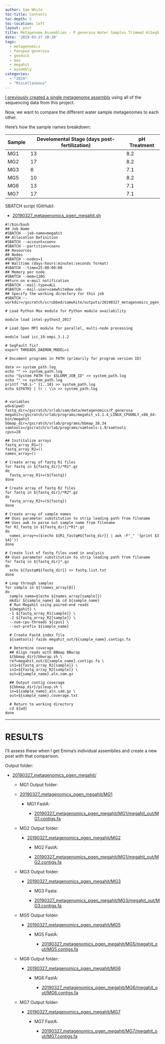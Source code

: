 ```yaml
---
author: Sam White
toc-title: Contents
toc-depth: 5
toc-location: left
layout: post
title: Metagenome Assemblies - P.generosa Water Samples Trimmed HiSeqX Data Using Megahit on Mox
date: '2019-03-27 20:30'
tags:
  - metagenomics
  - Panopea generosa
  - geoduck
  - mox
  - megahit
  - assembly
categories:
  - "2019"
  - "Miscellaneous"
---
```


[I previously created a single metagenome assembly](https://robertslab.github.io/sams-notebook/posts/2019/2019-01-02-Metagenome-Assembly---P.generosa-Water-Sample-HiSeqX-Data-Using-Megahit/) using all of the sequencing data from this project.

Now, we want to compare the different water sample metagenomes to each other.

Here's how the sample names breakdown:

| Sample | Develomental Stage (days post-fertilization) | pH Treatment |
|--------|-------------------------|--------------|
| MG1    | 13                      | 8.2          |
| MG2    | 17                      | 8.2          |
| MG3    | 6                       | 7.1          |
| MG5    | 10                      | 8.2          |
| MG6    | 13                      | 7.1          |
| MG7    | 17                      | 7.1          |



SBATCH script (GitHub):

- [20190327_metagenomics_pgen_megahit.sh](https://github.com/RobertsLab/sams-notebook/blob/master/sbatch_scripts/20190327_metagenomics_pgen_megahit.sh)

```shell
#!/bin/bash
## Job Name
#SBATCH --job-name=megahit
## Allocation Definition
#SBATCH --account=coenv
#SBATCH --partition=coenv
## Resources
## Nodes
#SBATCH --nodes=1
## Walltime (days-hours:minutes:seconds format)
#SBATCH --time=25-00:00:00
## Memory per node
#SBATCH --mem=120G
##turn on e-mail notification
#SBATCH --mail-type=ALL
#SBATCH --mail-user=samwhite@uw.edu
## Specify the working directory for this job
#SBATCH --workdir=/gscratch/scrubbed/samwhite/outputs/20190327_metagenomics_pgen_megahit

# Load Python Mox module for Python module availability

module load intel-python3_2017

# Load Open MPI module for parallel, multi-node processing

module load icc_19-ompi_3.1.2

# SegFault fix?
export THREADS_DAEMON_MODEL=1

# Document programs in PATH (primarily for program version ID)

date >> system_path.log
echo "" >> system_path.log
echo "System PATH for $SLURM_JOB_ID" >> system_path.log
echo "" >> system_path.log
printf "%0.s-" {1..10} >> system_path.log
echo ${PATH} | tr : \\n >> system_path.log


# variables
wd=$(pwd)
fastq_dir=/gscratch/srlab/sam/data/metagenomics/P_generosa
megahit=/gscratch/srlab/programs/megahit_v1.1.4_LINUX_CPUONLY_x86_64-bin/megahit
bbmap_dir=/gscratch/srlab/programs/bbmap_38.34
samtools=/gscratch/srlab/programs/samtools-1.9/samtools
cpus=28

## Inititalize arrays
fastq_array_R1=()
fastq_array_R2=()
names_array=()

# Create array of fastq R1 files
for fastq in ${fastq_dir}/*R1*.gz
do
  fastq_array_R1+=(${fastq})
done

# Create array of fastq R2 files
for fastq in ${fastq_dir}/*R2*.gz
do
  fastq_array_R2+=(${fastq})
done

# Create array of sample names
## Uses parameter substitution to strip leading path from filename
## Uses awk to parse out sample name from filename
for R1_fastq in ${fastq_dir}/*R1*.gz
do
  names_array+=($(echo ${R1_fastq#${fastq_dir}} | awk -F"_" '{print $3 $4}'))
done

# Create list of fastq files used in analysis
## Uses parameter substitution to strip leading path from filename
for fastq in ${fastq_dir}*.gz
do
  echo ${fastq#${fastq_dir}} >> fastq.list.txt
done

# Loop through samples
for sample in ${!names_array[@]}
do
  sample_name=$(echo ${names_array[sample]})
  mkdir ${sample_name} && cd ${sample_name}
  # Run Megahit using paired-end reads
  ${megahit} \
  -1 ${fastq_array_R1[sample]} \
  -2 ${fastq_array_R2[sample]} \
  --num-cpu-threads ${cpus} \
  --out-prefix ${sample_name}

  # Create FastA index file
  ${samtools} faidx megahit_out/${sample_name}.contigs.fa

  # Determine coverage
  ## Align reads with BBmap BBwrap
  ${bbmap_dir}/bbwrap.sh \
  ref=megahit_out/${sample_name}.contigs.fa \
  in1=${fastq_array_R1[sample]} \
  in2=${fastq_array_R2[sample]} \
  out=${sample_name}.aln.sam.gz

  ## Output contig coverage
  ${bbmap_dir}/pileup.sh \
  in=${sample_name}.aln.sam.gz \
  out=${sample_name}.coverage.txt

  # Return to working directory
  cd ${wd}
done
```

---

# RESULTS

I'll assess these when I get Emma's individual assemblies and create a new post with that comparison.

Output folder:

- [20190327_metagenomics_pgen_megahit/](http://gannet.fish.washington.edu/Atumefaciens/20190327_metagenomics_pgen_megahit)

  - MG1 Output folder:

  - [20190327_metagenomics_pgen_megahit/MG1](https://gannet.fish.washington.edu/Atumefaciens/20190327_metagenomics_pgen_megahit/MG1)

     - MG1 FastA:

       - [20190327_metagenomics_pgen_megahit/MG1/megahit_out/MG1.contigs.fa](https://gannet.fish.washington.edu/Atumefaciens/20190327_metagenomics_pgen_megahit/MG1/megahit_out/MG1.contigs.fa)

   - MG2 Output folder:

     - [20190327_metagenomics_pgen_megahit/MG2](https://gannet.fish.washington.edu/Atumefaciens/20190327_metagenomics_pgen_megahit/MG2)

       - MG2 FastA:

       - [20190327_metagenomics_pgen_megahit/MG1/megahit_out/MG2.contigs.fa](https://gannet.fish.washington.edu/Atumefaciens/20190327_metagenomics_pgen_megahit/MG2/megahit_out/MG2.contigs.fa)

    - MG3 Output folder:

      - [20190327_metagenomics_pgen_megahit/MG3](https://gannet.fish.washington.edu/Atumefaciens/20190327_metagenomics_pgen_megahit/MG3)

        - MG3 Fasta:

        - [20190327_metagenomics_pgen_megahit/MG3/megahit_out/MG3.contigs.fa](https://gannet.fish.washington.edu/Atumefaciens/20190327_metagenomics_pgen_megahit/MG3/megahit_out/MG3.contigs.fa)

    - MG5 Output folder:

      - [20190327_metagenomics_pgen_megahit/MG5](https://gannet.fish.washington.edu/Atumefaciens/20190327_metagenomics_pgen_megahit/MG5)

        - MG5 FastA:

          - [20190327_metagenomics_pgen_megahit/MG5/megahit_out/MG5.contigs.fa](https://gannet.fish.washington.edu/Atumefaciens/20190327_metagenomics_pgen_megahit/MG5/megahit_out/MG5.contigs.fa)

    - MG6 Output folder:

      - [20190327_metagenomics_pgen_megahit/MG6](https://gannet.fish.washington.edu/Atumefaciens/20190327_metagenomics_pgen_megahit/MG6)

        - MG6 FastA:

          - [20190327_metagenomics_pgen_megahit/MG6/megahit_out/MG6.contigs.fa](https://gannet.fish.washington.edu/Atumefaciens/20190327_metagenomics_pgen_megahit/MG6/megahit_out/MG6.contigs.fa)

    - MG7 Output folder:

      - [20190327_metagenomics_pgen_megahit/MG7](https://gannet.fish.washington.edu/Atumefaciens/20190327_metagenomics_pgen_megahit/MG7)

        - MG7 FastA:

          - [20190327_metagenomics_pgen_megahit/MG7/megahit_out/MG7.contigs.fa](https://gannet.fish.washington.edu/Atumefaciens/20190327_metagenomics_pgen_megahit/MG7/megahit_out/MG7.contigs.fa)

